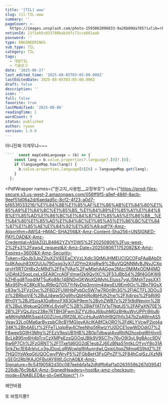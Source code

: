 ```yaml
---
title: '[TIL] www'
slug: til-TIL-www
summary: ''
pageCover: >-
  https://images.unsplash.com/photo-1593062096033-9a26b09da705?ixlib=rb-4.0.3&q=85&fm=jpg&crop=entropy&cs=srgb
notionId: 21f1eb5c033780bab3dfc71cca861aab
password: ''
type: ENGINEERINGS
sub_type: TIL
category: TIL
tags:
  - 개발TIL
  - 기술로그
date: '2025-06-27'
last_edited_time: '2025-08-05T03:05:00.000Z'
lastEditedDate: 2025-08-05T03:05:00.000Z
draft: false
description: ''
icon: ''
full: false
favorite: true
lastModified: '2025-08-06'
readingTime: 1
wordCount: 9
status: published
author: ryoon
version: 1.0.0
---
```


아니진짜 이게무냐~~~


```typescript
````  const mapCodeLanguage = (b) => {
    const lang = b.value.properties?.language?.[0]?.[0];
    if (languageMap.has(lang)) {
      b.value.properties.language[0][0] = languageMap.get(lang);
    }
  };
```


<PdfWrapper names={"원고지_사용법__교정부호"} urls={"https://prod-files-secure.s3.us-west-2.amazonaws.com/056ff9f5-a9ef-486f-8acb-9eef51d06a2d/6aedad5c-8cf2-4f23-a0d7-bf653f033216/%E1%84%8B%E1%85%AF%E1%86%AB%E1%84%80%E1%85%A9%E1%84%8C%E1%85%B5_%E1%84%89%E1%85%A1%E1%84%8B%E1%85%AD%E1%86%BC%E1%84%87%E1%85%A5%E1%86%B8__%E1%84%80%E1%85%AD%E1%84%8C%E1%85%A5%E1%86%BC%E1%84%87%E1%85%AE%E1%84%92%E1%85%A9.pdf?X-Amz-Algorithm=AWS4-HMAC-SHA256&X-Amz-Content-Sha256=UNSIGNED-PAYLOAD&X-Amz-Credential=ASIAZI2LB4662YZVYDW5%2F20250806%2Fus-west-2%2Fs3%2Faws4_request&X-Amz-Date=20250806T175208Z&X-Amz-Expires=3600&X-Amz-Security-Token=IQoJb3JpZ2luX2VjEEEaCXVzLXdlc3QtMiJHMEUCIQCOFqFAaBAbDtfx4KAquh83XOUUu79Gxqg3yXj7JDYm2AIgRw9%2BuVQQNNMvBJNyJCXqqrvH1IRTOH8x2cM9d%2FFe7VAq%2FwMIehAAGgw2Mzc0MjMxODM4MDUiDAt42SgqLoxLxSEA8CrcA0FVmwI2k9QvIXC%2F53JBbS4%2Bf4GGKW8bZHEgd8Toq4IMT5uKg88c14BNDnGKWoXQiMvhLEIuss7vgLl5MshTzqsXX1Mjx95Pn4C8KcR1uJR9pQ7O57YrNvDiq3mnim4dwxEU9Em6Oc%2Bn79GsXc83w%2FVzOvc%2F6D2FUWHbPybDc5W7w7R0rj9h3G%2FIACTFL3DOu3zi%2BRbqViE%2BuLIdwwSOg9hvQbHjiRo8bHUh2hw%2FXdjrps%2FbRj90Bfn0Y%2BJfSzjsA1Gg8mcFX63GkP9em%2ByhZWB7x%2F5t8dNevjm%2B4%2BuLWgkueQOIfKvL6vlqPC%2B%2BjkFfATIV1oTNqtJS%2FAPaXN70E%2B%2FVQsJIzs238e7RTBH3Fwm3iZYVJ6gJ6ibuhMGz8HkuWvUPPri9itu8iwMtHgNMRtSqaI4G0ZUmtJfRf28LXCcjHuAqWhlH9QI1hfx347bZpAWmAS5Veav32Lo0Ma6arBvzpbC9cBYMGIqvAXclKA8fCkORO%2FdKLYVcwP2jot4a34K%2Bh4AELf%2FFeTLlqIpRw4CfeeNhp5tRwlzYU0DCE1owWDOdiO7%2F8wepSG9H3Mtg%2FEzV9psUB1HB%2B0pTdbwal4vqRhlN2hoxbgtRHjlyn5BcLkB95m6H4bTrxCzXMPeEzsQGOqUBlk9V9SC7rv76yO9l3yL9gBAcc9DV8w6P7Ch%2FzGRNT%2F1Txe1d6GG2dE1eubZJ6EzBNaS1mtkLOYyvY8o31A5rjkZkc1E64rkIvLo3gJDosLqRWcwIal9IAunrdwLQxjpUlqqZMmq6S9tdZ%2F7HQOYsWkqGtUQOCwvPWrvP5%2FGbBeH3FsGPnZF%2F84hCqISzJXzNNvSEGt2Rb1KAJOFBylAY8WLGchA0&X-Amz-Signature=9c54190582d30c087eebbfa1a2dfdffb6af1a0263559b267d39541226db76c9b&X-Amz-SignedHeaders=host&x-amz-checksum-mode=ENABLED&x-id=GetObject"} />


왜안바뀜


또 바꿨지롱!!

